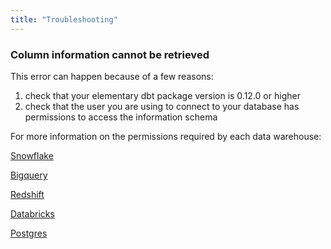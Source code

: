 ```yaml
---
title: "Troubleshooting"
---
```


### Column information cannot be retrieved

This error can happen because of a few reasons:

1. check that your elementary dbt package version is 0.12.0 or higher
2. check that the user you are using to connect to your database has permissions to access the information schema

For more information on the permissions required by each data warehouse:

[Snowflake](/cloud/integrations/dwh/Snowflake#permissions-and-security)

[Bigquery](/cloud/integrations/dwh/Bigquery#permissions-and-security)

[Redshift](/cloud/integrations/dwh/Redshift#permissions-and-security)

[Databricks](/cloud/integrations/dwh/Databricks#permissions-and-security)

[Postgres](/cloud/integrations/dwh/Postgres#permissions-and-security)
